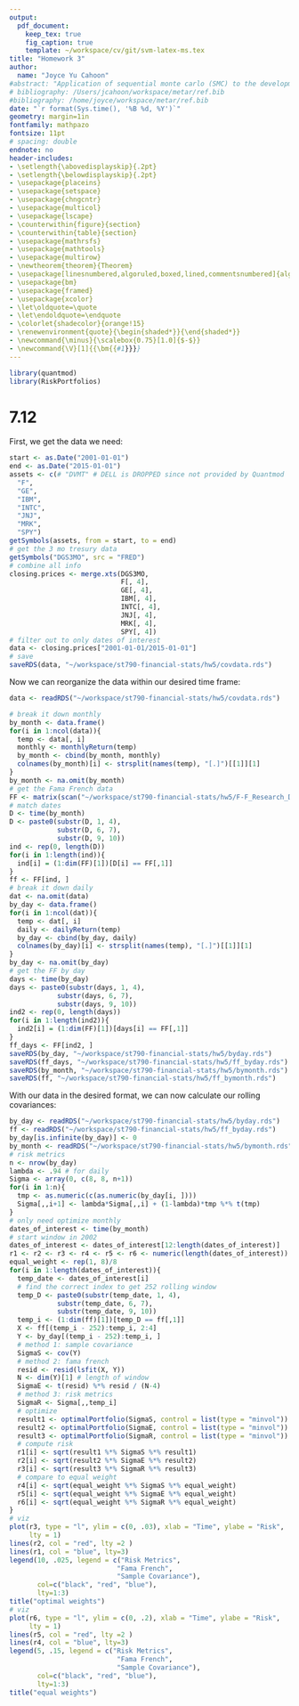 ```yaml
---
output: 
  pdf_document:
    keep_tex: true
    fig_caption: true
    template: ~/workspace/cv/git/svm-latex-ms.tex
title: "Homework 3"
author: 
  name: "Joyce Yu Cahoon"
#abstract: "Application of sequential monte carlo (SMC) to the development of IM plausibility functions for the Nile."
# bibliography: /Users/jcahoon/workspace/metar/ref.bib
#bibliography: /home/joyce/workspace/metar/ref.bib
date: "`r format(Sys.time(), '%B %d, %Y')`"
geometry: margin=1in
fontfamily: mathpazo
fontsize: 11pt
# spacing: double
endnote: no
header-includes:
- \setlength{\abovedisplayskip}{.2pt}
- \setlength{\belowdisplayskip}{.2pt}
- \usepackage{placeins}
- \usepackage{setspace}
- \usepackage{chngcntr}
- \usepackage{multicol}
- \usepackage{lscape}
- \counterwithin{figure}{section}
- \counterwithin{table}{section}
- \usepackage{mathrsfs}
- \usepackage{mathtools}
- \usepackage{multirow}
- \newtheorem{theorem}{Theorem}
- \usepackage[linesnumbered,algoruled,boxed,lined,commentsnumbered]{algorithm2e} 
- \usepackage{bm}
- \usepackage{framed}
- \usepackage{xcolor}
- \let\oldquote=\quote
- \let\endoldquote=\endquote
- \colorlet{shadecolor}{orange!15}
- \renewenvironment{quote}{\begin{shaded*}}{\end{shaded*}}
- \newcommand{\minus}{\scalebox{0.75}[1.0]{$-$}}
- \newcommand{\V}[1]{{\bm{{#1}}}}
--- 
```


```r
library(quantmod)
library(RiskPortfolios)
```

# 7.12 

First, we get the data we need: 

```r
start <- as.Date("2001-01-01")
end <- as.Date("2015-01-01")
assets <- c(# "DVMT" # DELL is DROPPED since not provided by Quantmod
  "F", 
  "GE", 
  "IBM", 
  "INTC",
  "JNJ",
  "MRK",
  "SPY")
getSymbols(assets, from = start, to = end) 
# get the 3 mo tresury data 
getSymbols("DGS3MO", src = "FRED")
# combine all info
closing.prices <- merge.xts(DGS3MO, 
                            F[, 4], 
                            GE[, 4],
                            IBM[, 4],
                            INTC[, 4],
                            JNJ[, 4], 
                            MRK[, 4], 
                            SPY[, 4])
# filter out to only dates of interest
data <- closing.prices["2001-01-01/2015-01-01"]
# save
saveRDS(data, "~/workspace/st790-financial-stats/hw5/covdata.rds")
```

Now we can reorganize the data within our desired time frame: 

```r
data <- readRDS("~/workspace/st790-financial-stats/hw5/covdata.rds")

# break it down monthly 
by_month <- data.frame() 
for(i in 1:ncol(data)){
  temp <- data[, i]
  monthly <- monthlyReturn(temp)
  by_month <- cbind(by_month, monthly)
  colnames(by_month)[i] <- strsplit(names(temp), "[.]")[[1]][1]
}
by_month <- na.omit(by_month)
# get the Fama French data 
FF <- matrix(scan("~/workspace/st790-financial-stats/hw5/F-F_Research_Data_Factors_daily.txt", skip = 5), ncol = 5, byrow = T)
# match dates 
D <- time(by_month)
D <- paste0(substr(D, 1, 4),
            substr(D, 6, 7), 
            substr(D, 9, 10))
ind <- rep(0, length(D))
for(i in 1:length(ind)){
  ind[i] = (1:dim(FF)[1])[D[i] == FF[,1]]
}
ff <- FF[ind, ]
# break it down daily  
dat <- na.omit(data)
by_day <- data.frame() 
for(i in 1:ncol(dat)){
  temp <- dat[, i]
  daily <- dailyReturn(temp)
  by_day <- cbind(by_day, daily)
  colnames(by_day)[i] <- strsplit(names(temp), "[.]")[[1]][1]
}
by_day <- na.omit(by_day)
# get the FF by day 
days <- time(by_day)
days <- paste0(substr(days, 1, 4),
            substr(days, 6, 7), 
            substr(days, 9, 10))
ind2 <- rep(0, length(days))
for(i in 1:length(ind2)){
  ind2[i] = (1:dim(FF)[1])[days[i] == FF[,1]]
}
ff_days <- FF[ind2, ]
saveRDS(by_day, "~/workspace/st790-financial-stats/hw5/byday.rds")
saveRDS(ff_days, "~/workspace/st790-financial-stats/hw5/ff_byday.rds")
saveRDS(by_month, "~/workspace/st790-financial-stats/hw5/bymonth.rds")
saveRDS(ff, "~/workspace/st790-financial-stats/hw5/ff_bymonth.rds")
```

With our data in the desired format, we can now calculate our rolling covariances: 

```r
by_day <- readRDS("~/workspace/st790-financial-stats/hw5/byday.rds") 
ff <- readRDS("~/workspace/st790-financial-stats/hw5/ff_byday.rds")
by_day[is.infinite(by_day)] <- 0
by_month <- readRDS("~/workspace/st790-financial-stats/hw5/bymonth.rds")
# risk metrics 
n <- nrow(by_day) 
lambda <- .94 # for daily 
Sigma <- array(0, c(8, 8, n+1))
for(i in 1:n){
  tmp <- as.numeric(c(as.numeric(by_day[i, ])))
  Sigma[,,i+1] <- lambda*Sigma[,,i] + (1-lambda)*tmp %*% t(tmp)
}
# only need optimize monthly 
dates_of_interest <- time(by_month)
# start window in 2002 
dates_of_interest <- dates_of_interest[12:length(dates_of_interest)]
r1 <- r2 <- r3 <- r4 <- r5 <- r6 <- numeric(length(dates_of_interest))
equal_weight <- rep(1, 8)/8
for(i in 1:length(dates_of_interest)){
  temp_date <- dates_of_interest[i]
  # find the correct index to get 252 rolling window 
  temp_D <- paste0(substr(temp_date, 1, 4),
            substr(temp_date, 6, 7), 
            substr(temp_date, 9, 10))
  temp_i <- (1:dim(ff)[1])[temp_D == ff[,1]]
  X <- ff[(temp_i - 252):temp_i, 2:4]
  Y <- by_day[(temp_i - 252):temp_i, ]
  # method 1: sample covariance 
  SigmaS <- cov(Y)
  # method 2: fama french  
  resid <- resid(lsfit(X, Y))
  N <- dim(Y)[1] # length of window 
  SigmaE <- t(resid) %*% resid / (N-4)
  # method 3: risk metrics 
  SigmaR <- Sigma[,,temp_i]
  # optimize  
  result1 <- optimalPortfolio(SigmaS, control = list(type = "minvol"))
  result2 <- optimalPortfolio(SigmaE, control = list(type = "minvol"))
  result3 <- optimalPortfolio(SigmaR, control = list(type = "minvol"))
  # compute risk 
  r1[i] <- sqrt(result1 %*% SigmaS %*% result1) 
  r2[i] <- sqrt(result2 %*% SigmaE %*% result2) 
  r3[i] <- sqrt(result3 %*% SigmaR %*% result3) 
  # compare to equal weight 
  r4[i] <- sqrt(equal_weight %*% SigmaS %*% equal_weight)
  r5[i] <- sqrt(equal_weight %*% SigmaE %*% equal_weight)
  r6[i] <- sqrt(equal_weight %*% SigmaR %*% equal_weight)
}
# viz 
plot(r3, type = "l", ylim = c(0, .03), xlab = "Time", ylabe = "Risk", 
     lty = 1)
lines(r2, col = "red", lty =2 )
lines(r1, col = "blue", lty=3)
legend(10, .025, legend = c("Risk Metrics", 
                           "Fama French", 
                           "Sample Covariance"), 
       col=c("black", "red", "blue"),
       lty=1:3)
title("optimal weights")
# viz 
plot(r6, type = "l", ylim = c(0, .2), xlab = "Time", ylabe = "Risk", 
     lty = 1)
lines(r5, col = "red", lty =2 )
lines(r4, col = "blue", lty=3)
legend(5, .15, legend = c("Risk Metrics", 
                           "Fama French", 
                           "Sample Covariance"), 
       col=c("black", "red", "blue"),
       lty=1:3)
title("equal weights")

```


